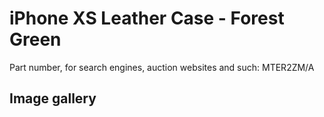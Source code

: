 # iPhone XS Leather Case - Forest Green

Part number, for search engines, auction websites and such: MTER2ZM/A

## Image gallery

<div style={{ width: "768px" }}>
  <GalleryComponent
    images={[
      {
        original: "/everysource/MTER2",
        thumbnail: "/everypreview/MTER2",
      },
      {
        original: "/everysource/MTER2_AV1_GOLD",
        thumbnail: "/everypreview/MTER2_AV1_GOLD",
      },
      {
        original: "/everysource/MTER2_AV1_SILVER",
        thumbnail: "/everypreview/MTER2_AV1_SILVER",
      },
      {
        original: "/everysource/MTER2_AV1_SPACE_GRAY",
        thumbnail: "/everypreview/MTER2_AV1_SPACE_GRAY",
      },
      {
        original: "/everysource/MTER2_AV2",
        thumbnail: "/everypreview/MTER2_AV2",
      }
    ]}
  />
</div>